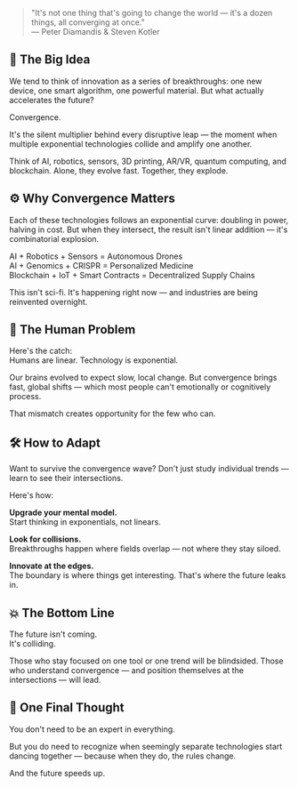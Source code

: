 > "It's not one thing that's going to change the world — it's a dozen things, all converging at once."  
> — Peter Diamandis & Steven Kotler

## 🚀 The Big Idea

We tend to think of innovation as a series of breakthroughs: one new device, one smart algorithm, one powerful material. But what actually accelerates the future?

Convergence.

It's the silent multiplier behind every disruptive leap — the moment when multiple exponential technologies collide and amplify one another.

Think of AI, robotics, sensors, 3D printing, AR/VR, quantum computing, and blockchain. Alone, they evolve fast. Together, they explode.

## ⚙️ Why Convergence Matters

Each of these technologies follows an exponential curve: doubling in power, halving in cost. But when they intersect, the result isn't linear addition — it's combinatorial explosion.

AI + Robotics + Sensors = Autonomous Drones  
AI + Genomics + CRISPR = Personalized Medicine  
Blockchain + IoT + Smart Contracts = Decentralized Supply Chains

This isn't sci-fi. It's happening right now — and industries are being reinvented overnight.

## 🧠 The Human Problem

Here's the catch:  
Humans are linear. Technology is exponential.

Our brains evolved to expect slow, local change. But convergence brings fast, global shifts — which most people can't emotionally or cognitively process.

That mismatch creates opportunity for the few who can.

## 🛠 How to Adapt

Want to survive the convergence wave? Don't just study individual trends — learn to see their intersections.

Here's how:

**Upgrade your mental model.**  
Start thinking in exponentials, not linears.

**Look for collisions.**  
Breakthroughs happen where fields overlap — not where they stay siloed.

**Innovate at the edges.**  
The boundary is where things get interesting. That's where the future leaks in.

## 💥 The Bottom Line

The future isn't coming.  
It's colliding.

Those who stay focused on one tool or one trend will be blindsided. Those who understand convergence — and position themselves at the intersections — will lead.

## 🧬 One Final Thought

You don't need to be an expert in everything.

But you do need to recognize when seemingly separate technologies start dancing together — because when they do, the rules change.

And the future speeds up. 